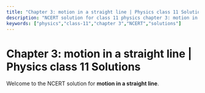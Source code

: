 ```yaml
---
title: "Chapter 3: motion in a straight line | Physics class 11 Solutions"
description: "NCERT solution for class 11 physics chapter 3: motion in a straight line."
keywords: ["physics","class-11","chapter 3","NCERT","solutions"]
---
```


# Chapter 3: motion in a straight line | Physics class 11 Solutions

Welcome to the NCERT solution for **motion in a straight line**.
